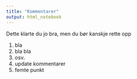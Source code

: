 ```yaml
---
title: "Kommentarer"
output: html_notebook
---
```


Dette klarte du jo bra, men du bør kanskje rette opp

1) bla
2) bla bla
3) osv.
4) update kommentarer 
5) femte punkt
